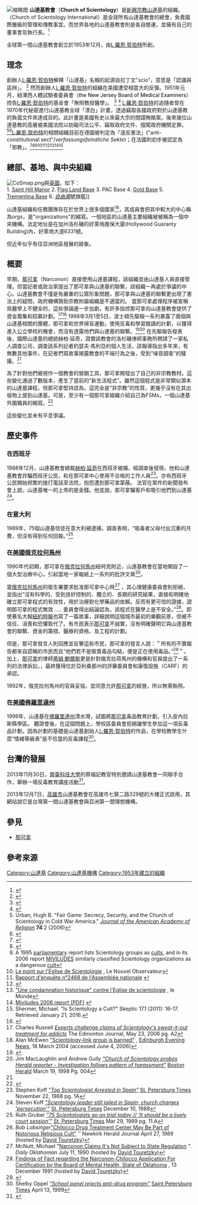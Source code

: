 [[File:L._Ron_Hubbard_in_1950.jpg|缩略图]]
'''山達基教會'''（'''Church of Scientology'''）是[[新興宗教|新興宗教]][[山達基|山達基]]的組織。{{tsl|en|Church of Scientology International|國際山達基教會}}（Church of Scientology International）是全球所有山達基教會的總會，負責國際層級的管理和傳教事宜。而世界各地的山達基教會則是各自營運，並擁有自己的董事會及執行長。<ref>{{cite book|title= description of the Scientology ecclesiastical structure on www.rtc.org|last= Melton|first= J. Gordon|authorlink= J. Gordon Melton|date= Sep 2000|publisher= Rtc.org|quote= |url= http://www.rtc.org/intro/pg002.html|accessdate= 2011-11-22|archive-date= 2011-09-27|archive-url= https://web.archive.org/web/20110927011050/http://www.rtc.org/intro/pg002.html|dead-url= no}}</ref>

全球第一間山達基教會創立於1953年12月，由[[L·羅恩·賀伯特|L·羅恩·賀伯特]]所創。

==理念==
創辦人[[L·羅恩·賀伯特|L·羅恩·賀伯特]]解釋「山達基」名稱的起源自拉丁文"scio"，意思是「認識與區辨」。
<ref>{{cite journal |title=Rethinking Scientology A Thorough Analysis of L. Ron Hubbard’s Formulation of Therapy and Religion in Dianetics and Scientology, 1950–1986 |journal=Alternative Spirituality and Religion Review |date=June 24, 2016 |last=Christensen |first=Dorthe Refslund |doi=10.5840/asrr201662323 |accessdate=2017-01-25}}</ref>
然而創辦人[[L·羅恩·賀伯特|L·羅恩·賀伯特]]的組織在美國遭受相當大的反彈。1951年元月，紐澤西人體試驗者委員會（<font color="#000000">the New Jersey Board of Medical Examiners</font>）控告[[L·羅恩·賀伯特|L·羅恩·賀伯特]]的基金會「無照教授醫學」。
<ref>{{cite book |last=Reitman |first1=Janet |title=Inside Scientology: The Story of America's Most Secretive Religion |url=https://archive.org/details/insidescientolog0000reit_r2z9 |publisher=Houghton Mifflin Harcourt |year=2011 |isbn=9780547549231 }}</ref>
<ref name="books.google.com">{{Cite web |url=https://books.google.com/books?id=umep6P6dYLAC&pg=PA532 |title=存档副本 |accessdate=2017-03-05 |archive-date=2016-09-03 |archive-url=https://web.archive.org/web/20160903232811/https://books.google.com/books?id=umep6P6dYLAC&pg=PA532 |dead-url=no }}</ref>
[[L·羅恩·賀伯特|L·羅恩·賀伯特]]的追隨者曾在1970年代秘密進行山達基教全球「漂白」計畫，透過竊取各國政府對於山達基教的負面文件來達成目的。此計畫是美國有史以來最大宗的間諜賄賂案。後來幾位山達基教的高層被美國法院以妨礙司法公平、竊取政府文件、擅闖政府機關定罪。<ref name="urban2006">Urban, Hugh B. "Fair Game: Secrecy, Security, and the Church of Scientology in Cold War America." ''[[Journal_of_the_American_Academy_of_Religion|Journal of the American Academy of Religion]]'' '''74''':2 (2006)</ref><ref name="urban2008">{{cite journal|last=Urban|first=Hugh B.|year=2008|title=Secrecy and New Religious Movements: Concealment, Surveillance, and Privacy in a New Age of Information|journal=Religion Compass|publisher=Wiley |volume=2|issue=1|pages=66–83|issn=1749-8171|doi=10.1111/j.1749-8171.2007.00052.x|ref=harv}}</ref>[[L·羅恩·賀伯特|L·羅恩·賀伯特]]的相關組織目前在德國被判定為「違反憲法」("anti-constitutional sect"/''verfassungsfeindliche Sekte'')；在法國則初步被認定為「邪教」。<ref name="spiegel.de">{{Cite web |url=http://www.spiegel.de/international/germany/hubbard-s-church-unconstitutional-germany-prepares-to-ban-scientology-a-522052.html |title=存档副本 |accessdate=2017-03-05 |archive-date=2018-12-25 |archive-url=https://web.archive.org/web/20181225144219/http://www.spiegel.de/international/germany/hubbard-s-church-unconstitutional-germany-prepares-to-ban-scientology-a-522052.html |dead-url=no }}</ref><ref name="assemblee-nationale.fr">{{Cite web |url=http://www.assemblee-nationale.fr/rap-enq/r2468.asp |title=National Assembly of France report No. 2468 |accessdate=2017-03-05 |archive-date=2018-12-25 |archive-url=https://web.archive.org/web/20181225144222/http://www.assemblee-nationale.fr/rap-enq/r2468.asp |dead-url=no }}</ref><ref>A 1995 [[French_Parliament|parliamentary]] report lists Scientology groups as [[cult|cult]]s, and in its 2006 report [[MIVILUDES|MIVILUDES]] similarly classified Scientology organizations as a dangerous [[cult|cult]]</ref><ref name="NouvelObs">[http://tempsreel.nouvelobs.com/societe/20090525.OBS8000/le-point-sur-l-eglise-de-scientologie.html Le point sur l'Eglise de Scientologie] {{Wayback|url=http://tempsreel.nouvelobs.com/societe/20090525.OBS8000/le-point-sur-l-eglise-de-scientologie.html |date=20170206065202 }}, Le Nouvel Observateur</ref><ref name="r2468">[http://www.assemblee-nationale.org/rap-enq/r2468.asp Rapport d'enquête n°2468 de l'Assemblée nationale] {{webarchive|url=https://web.archive.org/web/20070503110658/http://www.assemblee-nationale.org/rap-enq/r2468.asp |date=2007-05-03 }}</ref><ref>{{Cite web |url=http://www.assemblee-nationale.fr/dossiers/sectes/r1687.pdf |title=Rapport MILS 1999 |accessdate=2017-03-05 |archive-date=2010-11-22 |archive-url=https://web.archive.org/web/20101122034631/http://www.assemblee-nationale.fr/dossiers/sectes/r1687.pdf |dead-url=no }}</ref><ref>[http://www.lemonde.fr/societe/article/2012/02/02/une-condamnation-historique-contre-l-eglise-de-scientologie_1637845_3224.html "Une condamnation historique" contre l'Eglise de scientologie] {{Wayback|url=http://www.lemonde.fr/societe/article/2012/02/02/une-condamnation-historique-contre-l-eglise-de-scientologie_1637845_3224.html |date=20170426162701 }}, le Monde</ref><ref>[http://www.miviludes.gouv.fr/IMG/pdf/Report_Miviludes_2006.pdf Miviludes 2006 report (PDF)] {{webarchive|url=https://web.archive.org/web/20070809193839/http://www.miviludes.gouv.fr/IMG/pdf/Report_Miviludes_2006.pdf |date=2007-08-09 }}</ref><ref>Shermer, Michael. "Is Scientology a Cult?" Skeptic 17.1 (2011): 16-17. Retrieved January 21, 2016.</ref>

== 總部、基地、與中央組織  ==

[[File:CoSmap.png|thumb]]與[[英國|英國]]，如下：<br />1. [[Saint_Hill_Manor|Saint Hill Manor]] 2. [[Flag_Land_Base|Flag Land Base]] 3. PAC Base 4. [[Gold_Base|Gold Base]] 5. [[Trementina_Base|Trementina Base]] 6. ''[[自由風|自由風]]''號旗艦]]

山達基組織和任務團隊存在於世界上很多個國家<ref>{{cite web |url=http://www.smi.org |title=Scientology Missions International Homepage |publisher=Smi.org |date=2010-11-28 |accessdate=2011-11-22 |archive-date=2011-11-07 |archive-url=https://web.archive.org/web/20111107004040/http://www.smi.org/ |dead-url=no }}</ref>，其成員會把其中較大的中心稱為''orgs''，是"organizations"的縮寫。一個地區的山達基主要組織被被稱為一個中央機構。法定地址是在加州洛杉磯的好萊塢擔保大廈(Hollywood Guaranty Building)內，好萊塢大道6331號。

但近年似乎有往亞洲地區發展的跡象。

== 概要 ==
早期，[[那可拿|那可拿]]（Narconon）直接使用山達基課程，該組織並由山達基人員直接管理。但當記者或政治家提出了那可拿與山達基的聯繫，該組織一再處於爭議的中心。山達基教會不僅是有嚴重的公眾形象問題，那可拿與山達基的聯繫更出現了憲法上的疑問，政府機構贊助宗教附屬組織是不適當的。 當那可拿處理程序被宣稱爲醫學上不健全的，這些爭論進一步加劇，有許多指控那可拿向山達基教會提供了資金籌集和招募計劃。<ref name="Experts challenge">
Charles Rusnell ''[http://www.canada.com/edmontonjournal/news/story.html?id=e02a9f92-72eb-4881-96d8-25ed0fdadda4&k=29223 Experts challenge claims of Scientology's sweat-it-out treatment for addicts] {{webarchive|url=https://web.archive.org/web/20070527015655/http://www.canada.com/edmontonjournal/news/story.html?id=e02a9f92-72eb-4881-96d8-25ed0fdadda4&k=29223 |date=2007-05-27 }}'' The Edmonton Journal, May 23, 2006 pg. A2
</ref><ref>
Alan McEwen [http://edinburghnews.scotsman.com/index.cfm?id=314912004 "Scientology-link group is banned"] {{webarchive|url=https://web.archive.org/web/20071013122551/http://edinburghnews.scotsman.com/index.cfm?id=314912004 |date=2007-10-13 }}, [[Edinburgh_Evening_News|Edinburgh Evening News]], 18 March 2004 (accessed June 4, 2006)
</ref>  1998年3月1至5日，波士頓先驅報一系列暴露了兩個與山達基相關的團體，那可拿和世界掃盲運動，使用反毒和學習閱讀的計劃，以獲得進入公立學校的機會，而沒有透露他們與山達基的聯繫。<ref name="reaches into schools">{{cite web | first = Joseph | last = Mallia | title = Scientology reaches into schools through Narconon | url = http://www.apologeticsindex.org/s04a06.html | work = Inside the Church of Scientology | publisher = [[Boston_Herald|Boston Herald]] | date = 1998-03-03 | accessdate = 2008-12-14 | archive-date = 2009-04-22 | archive-url = https://web.archive.org/web/20090422020322/http://www.apologeticsindex.org/s04a06.html | dead-url = no }}</ref><ref name="Scientology probes">
Jim MacLaughlin and Andrew Gully ''[http://www.holysmoke.org/sdhok/harass.htm "Church of Scientology probes Herald reporter - Investigation follows pattern of harassment"] {{webarchive|url=https://web.archive.org/web/20060405001400/http://www.holysmoke.org/sdhok/harass.htm |date=2006-04-05 }}'' [[Boston_Herald|Boston Herald]] March 19, 1998 Pg. 004
</ref>  在先驅報告發表後，國際山達基的總統赫柏·延奇，證實該教會的洛杉磯律師事務所聘請了一家私人調查公司，調查該系列記者約瑟夫·馬利亞的個人生活，該報導指出多年來，有無數其他事件，在記者們寫故事揭露教會的不端行為之後，受到“噪音調查”的騷擾。<ref name="Scientology probes" />

為了針對他們被視作一個教會的營銷工具，那可拿開發出了自己的非宗教教材。這些變化通過了數版本，產生了當前的“新生活程式”。雖然這個程式是非常類似源本的山達基課程，但那可拿堅持認為，這完全是“非宗教”的性質，更幾乎沒有在其出版物上提到山達基。可是，至少有一個那可拿組織介紹自己為FSMs，一個山達基外圍職員的縮寫。<ref>
{{cite web|url=http://www.narconon.montreal.qc.ca/narconon_information_montreal.htm |accessdate=2006-10-07 |title=Narconon Information Center of Montreal |quote=© Copyright 2006 Lafleche Dumais & Richard Kelly Narconon FSM. |deadurl=yes |archiveurl=https://web.archive.org/web/20060717030643/http://www.narconon.montreal.qc.ca/narconon_information_montreal.htm |archivedate=2006-07-17 }}</ref>

這些變化並未有平息爭議。

==歷史事件==
=== 在西班牙 ===
1988年12月，山達基教會總裁[[赫柏·延奇|赫柏·延奇]]在西班牙被捕，經調查後發現，他和山達基教會詐騙西班牙公民，和在那可拿中心使用不合格的工作人員<ref>Stephen Koff ''[http://pqasb.pqarchiver.com/sptimes/access/51427830.html?dids=51427830:51427830&FMT=FT&FMTS=ABS:FT&date=Nov+22%2C+1988&author=STEPHEN+KOFF&pub=St.+Petersburg+Times&edition=&startpage=1.A&desc=Top+Scientologist+arrested+in+Spain "Top Scientologist Arrested in Spain"] {{Wayback|url=http://pqasb.pqarchiver.com/sptimes/access/51427830.html?dids=51427830:51427830&FMT=FT&FMTS=ABS:FT&date=Nov+22%2C+1988&author=STEPHEN+KOFF&pub=St.+Petersburg+Times&edition=&startpage=1.A&desc=Top+Scientologist+arrested+in+Spain |date=20071127164621 }}'' [[St._Petersburg_Times|St. Petersburg Times]] November 22, 1988 pg. 1A</ref>。亦有西班牙公民開始频繁的拨打電話至法院，抱怨遭到那可拿蒙蔽。 法官在案件的新聞發布會上說，山達基唯一的上帝的是金錢。他並說，那可拿騙客戶和吸引他們到山達基<ref>Steven Koff ''[http://pqasb.pqarchiver.com/sptimes/access/51435991.html?dids=51435991:51435991&FMT=FT&FMTS=ABS:FT&date=Dec+10%2C+1988&author=STEPHEN+KOFF&pub=St.+Petersburg+Times&edition=&startpage=21.A&&pf=1 "Scientology leader still jailed in Spain; church charges 'persecution'"] {{Wayback|url=http://pqasb.pqarchiver.com/sptimes/access/51435991.html?dids=51435991:51435991&FMT=FT&FMTS=ABS:FT&date=Dec+10%2C+1988&author=STEPHEN+KOFF&pub=St.+Petersburg+Times&edition=&startpage=21.A&&pf=1 |date=20071127163836 }}'' [[St._Petersburg_Times|St. Petersburg Times]] December 10, 1988</ref>。
=== 在意大利 ===
1989年，75個山達基信徒在意大利被逮捕，調查表明，“吸毒者父母付出沉重的月費，但沒有得到任何回報。”<ref>Ruth Gruber ''[http://pqasb.pqarchiver.com/sptimes/access/50427369.html?dids=50427369:50427369&FMT=FT&FMTS=ABS:FT&date=Mar+29%2C+1989&author=RUTH+E.+GRUBER&pub=St.+Petersburg+Times&edition=&startpage=11.A&desc=75+Scientologists+go+on+trial+today+%2F%2F+%60It+should+be+a+lively+court+session%27&pf=1 "75 Scientologists go on trial today // 'It should be a lively court session'"] {{Wayback|url=http://pqasb.pqarchiver.com/sptimes/access/50427369.html?dids=50427369:50427369&FMT=FT&FMTS=ABS:FT&date=Mar+29%2C+1989&author=RUTH+E.+GRUBER&pub=St.+Petersburg+Times&edition=&startpage=11.A&desc=75+Scientologists+go+on+trial+today+%2F%2F+%60It+should+be+a+lively+court+session%27&pf=1 |date=20071127163833 }}'' [[St._Petersburg_Times|St. Petersburg Times]] Mar 29, 1989 pg. 11.A</ref>
=== 在[[美國|美國]][[俄克拉何馬州|俄克拉何馬州]] ===
1990年代初期，那可拿在[[俄克拉何馬州|俄克拉何馬州]]紐柯克附近，山達基教會在當地開設了一個大型治療中心，引起當地一家報紙上一系列的批評文章<ref>''Bob Lobsinger ''[http://www.cs.cmu.edu/~dst/Narconon/sources/media/hj270489.htm "Chilocco Drug Treatment Center May Be Part of Notorious Religious Cult"] {{Wayback|url=http://www.cs.cmu.edu/~dst/Narconon/sources/media/hj270489.htm |date=20160304053347 }}'' Newkirk Herald Journal April 27, 1989 (hosted by [[David_Touretzky|David Touretzky]])</ref>。

當[[俄克拉何馬州|俄克拉何馬州]]的衛生署要求批准那可拿中心時<ref>McNutt, Michael "[http://www.cs.cmu.edu/~dst/Narconon/sources/media/ok110790.htm Narconon Claims It's Not Subject to State Regulation] {{Wayback|url=http://www.cs.cmu.edu/~dst/Narconon/sources/media/ok110790.htm |date=20160304042347 }}". ''Daily Oklahoman'' July 11, 1990 (hosted by [[David_Touretzky|David Touretzky]])</ref> ，其心理健康委員會則拒絕，並指出“沒有科學的、受到良好控制的、獨立的、長期的研究結果，直接和明確地確立那可拿程式的有效性，用於治療對化學藥品的依賴。反而有更可信的證據，證明那可拿的程式無效 ..... 委員會得出結論認為，該程式在醫學上是不安全。”<ref>[http://www.shipbrook.com/jeff/CoS/narconon/osb1992.html Findings of Fact regarding the Narconon-Chilocco Application For Certification by the Board of Mental Health, State of Oklahoma] {{Wayback|url=http://www.shipbrook.com/jeff/CoS/narconon/osb1992.html |date=20060614102514 }}, 13 December 1991 (hosted by [[David_Touretzky|David Touretzky]])</ref>。即使著名大報[[紐約時報|紐約時報]]也寫了一篇故事，詳細說明這個城市最初的樂觀前景，但被不信任、沮喪和恐懼取代了。有市民表示[[那可拿|那可拿]]不誠實，沒有明確聲明它與山達基教會的聯繫、資金的籌措、醫療的資格、及工程的計劃。

但是，那可拿發言人則回應並反擊這些市民，那可拿的發言人說：＂所有的不實報告都來自謊稱的市民而且“他們若不是販賣毒品勾結，便是正在使用毒品。”<ref>{{cite news | title = Town Welcomes, Then Questions a Drug Project | work = [[New_York_Times|New York Times]] | publisher = [[The_New_York_Times_Company|The New York Times Company]] | page = A13 | date = 1989-07-17}}</ref>＂。加上，[[那可拿|那可拿]]的律師[[蒂姆·鮑爾斯|蒂姆·鮑爾斯]]更是針對俄克拉荷馬州的機構和官員提出了一系列的法律訴訟，，最終獲得位於亞利桑那州的評審委員會和康復設施（CARF）的承認。

1992年，俄克拉何馬州的官員妥協，並同意允許[[那可拿|那可拿]]的經營，所以無需執照。

=== 在[[美國|美國]][[佛羅里達州|佛羅里達州]] ===
1999年，山達基在[[佛羅里達州|佛羅里達州]]清水灣，試圖將[[那可拿|那可拿]]毒品教育計劃，引入皮內拉斯縣學區。 聽證會後，在這個問題上，學校區委員會拒絕讓學生參加這一項反毒品計劃，因為計劃的基礎是山達基創始人[[L·羅恩·賀伯特|L·羅恩·賀伯特]]的作品，在學校教學生什麼“情緒等級表”是不恰當的反毒課程<ref>Shelby Oppel ''[http://pqasb.pqarchiver.com/sptimes/access/40514106.html?dids=40514106:40514106&FMT=FT&FMTS=ABS:FT&date=Apr+13%2C+1999&author=SHELBY+OPPEL&pub=St.+Petersburg+Times&edition=&startpage=1& "School panel rejects anti-drug program"] {{Wayback|url=http://pqasb.pqarchiver.com/sptimes/access/40514106.html?dids=40514106:40514106&FMT=FT&FMTS=ABS:FT&date=Apr+13%2C+1999&author=SHELBY+OPPEL&pub=St.+Petersburg+Times&edition=&startpage=1& |date=20071127164616 }}'' [[Saint_Petersburg_Times|Saint Petersburg Times]] April 13, 1999</ref>。

==台灣的發展==
2013年11月30日，[[南臺科技大學|南臺科技大學]]的蔡福記教官特別邀請山達基教會一同聯手合作，舉辦一場反毒教育講座活動<ref>{{citenews|url=http://news.sina.com.tw/article/20131130/11245030.html|title=獨特生動反毒講座南台科大學生超震撼|work=中央日報|deadurl=yes|archiveurl=https://www.webcitation.org/6NBtqMGH6?url=http://news.sina.com.tw/article/20131130/11245030.html|archivedate=2014-02-06}}</ref>。

2013年12月7日，[[高雄市|高雄市]]山達基教會在高雄市七賢二路329號的大樓正式啟用，其網站說它是台灣第一間山達基教會與亞洲第一間理想機構。

== 參見 ==
*[[那可拿|那可拿]]

== 參考來源 ==
{{Reflist}}

[[Category:山達基|Category:山達基]]
[[Category:山達基機構|Category:山達基機構]]
[[Category:1953年建立的組織|Category:1953年建立的組織]]